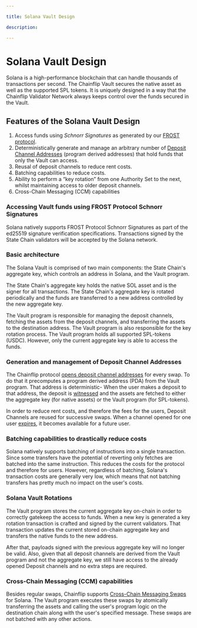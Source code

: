```yaml
---

title: Solana Vault Design

description: 

---
```



# Solana Vault Design

Solana is a high-performance blockchain that can handle thousands of transactions per second. The Chainflip Vault secures the native asset as well as the supported SPL tokens. It is uniquely designed in a way that the Chainflip Validator Network always keeps control over the funds secured in the Vault.

## Features of the Solana Vault Design

1. Access funds using _Schnorr Signatures_ as generated by our [FROST protocol](frost-signature-scheme.md).
2. Deterministically generate and manage an arbitrary number of [Deposit Channel Addresses](../swaps-amm/deposit-channels-and-brokers.md) (program derived addresses) that hold funds that only the Vault can access.
3. Reusal of deposit channels to reduce rent costs.
4. Batching capabilities to reduce costs.
5. Ability to perform a “key rotation” from one Authority Set to the next, whilst maintaining access to older deposit channels.
6. Cross-Chain Messaging (CCM) capabilities

### Accessing Vault funds using FROST Protocol Schnorr Signatures

Solana natively supports FROST Protocol Schnorr Signatures as part of the ed25519 signature verification specifications. Transactions signed by the State Chain validators will be accepted by the Solana network.

### Basic architecture

The Solana Vault is comprised of two main components: the State Chain's aggregate key, which controls an address in Solana, and the Vault program.

The State Chain's aggregate key holds the native SOL asset and is the signer for all transactions. The State Chain's aggregate key is rotated periodically and the funds are transferred to a new address controlled by the new aggregate key.

The Vault program is responsible for managing the deposit channels, fetching the assets from the deposit channels, and transferring the assets to the destination address. The Vault program is also responsible for the key rotation process. The Vault program holds all supported SPL-tokens (USDC). However, only the current aggregate key is able to access the funds.

### Generation and management of Deposit Channel Addresses

The Chainflip protocol [opens deposit channel addresses](../swaps-amm/deposit-channels-and-brokers#opening-deposit-channels) for every swap. To do that it precomputes a program derived address (PDA) from the Vault program. That address is deterministic- When the user makes a deposit to that address, the deposit is [witnessed](../validator-network/ingress-witnessing-deposits) and the assets are fetched to either the aggregate key (for native assets) or the Vault program (for SPL-tokens).

In order to reduce rent costs, and therefore the fees for the users, Deposit Channels are reused for successive swaps. When a channel opened for one user [expires](../swaps-amm/deposit-channels-and-brokers#closure-of-deposit-channels), it becomes available for a future user.

### Batching capabilities to drastically reduce costs

Solana natively supports batching of instructions into a single transaction. Since some transfers have the potential of reverting only fetches are batched into the same instruction. This reduces the costs for the protocol and therefore for users. However, regardless of batching, Solana's transaction costs are generally very low, which means that not batching transfers has pretty much no impact on the user's costs. 

### Solana Vault Rotations

The Vault program stores the current aggregate key on-chain in order to correctly gatekeep the access to funds. When a new key is generated a key rotation transaction is crafted and signed by the current validators. That transaction updates the current stored on-chain aggregate key and transfers the native funds to the new address.

After that, payloads signed with the previous aggregate key will no longer be valid. Also, given that all deposit channels are derived from the Vault program and not the aggregate key, we still have access to the already opened Deposit channels and no extra steps are required.

### Cross-Chain Messaging (CCM) capabilities

Besides regular swaps, Chainflip supports [Cross-Chain Messaging Swaps](../../swapping/integrations/advanced/cross-chain-messaging) for Solana. The Vault program executes these swaps by atomically transferring the assets and calling the user's program logic on the destination chain along with the user's specified message. These swaps are not batched with any other actions.
